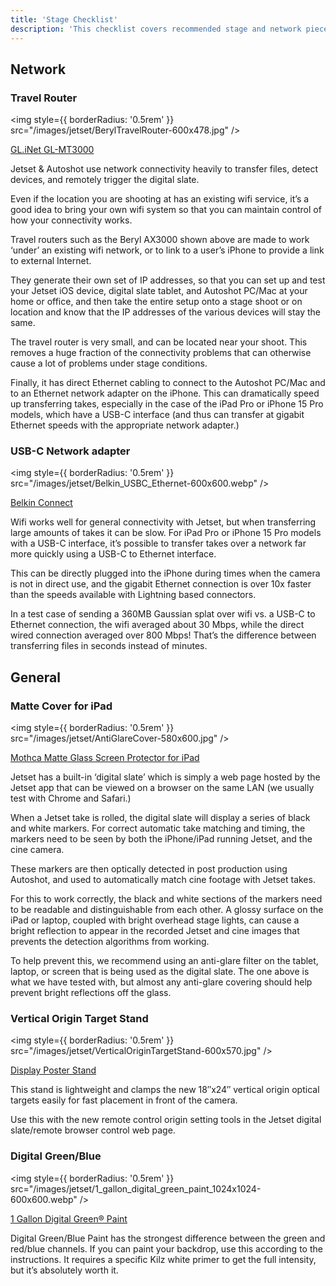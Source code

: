 ```yaml
---
title: 'Stage Checklist'
description: 'This checklist covers recommended stage and network pieces for use with Jetset.'
---
```


## Network

### Travel Router

<img
  style={{ borderRadius: '0.5rem' }}
  src="/images/jetset/BerylTravelRouter-600x478.jpg"
/>

[GL.iNet GL-MT3000](https://a.co/d/gDbEB5J)

Jetset & Autoshot use network connectivity heavily to transfer files, detect devices, and remotely trigger the digital slate.

Even if the location you are shooting at has an existing wifi service, it’s a good idea to bring your own wifi system so that you can maintain control of how your connectivity works.

Travel routers such as the Beryl AX3000 shown above are made to work ‘under’ an existing wifi network, or to link to a user’s iPhone to provide a link to external Internet.

They generate their own set of IP addresses, so that you can set up and test your Jetset iOS device, digital slate tablet, and Autoshot PC/Mac at your home or office, and then take the entire setup onto a stage shoot or on location and know that the IP addresses of the various devices will stay the same.

The travel router is very small, and can be located near your shoot. This removes a huge fraction of the connectivity problems that can otherwise cause a lot of problems under stage conditions.

Finally, it has direct Ethernet cabling to connect to the Autoshot PC/Mac and to an Ethernet network adapter on the iPhone. This can dramatically speed up transferring takes, especially in the case of the iPad Pro or iPhone 15 Pro models, which have a USB-C interface (and thus can transfer at gigabit Ethernet speeds with the appropriate network adapter.)

### USB-C Network adapter

<img
  style={{ borderRadius: '0.5rem' }}
  src="/images/jetset/Belkin_USBC_Ethernet-600x600.webp"
/>

[Belkin Connect](https://a.co/d/d514FUX)

Wifi works well for general connectivity with Jetset, but when transferring large amounts of takes it can be slow. For iPad Pro or iPhone 15 Pro models with a USB-C interface, it’s possible to transfer takes over a network far more quickly using a USB-C to Ethernet interface.

This can be directly plugged into the iPhone during times when the camera is not in direct use, and the gigabit Ethernet connection is over 10x faster than the speeds available with Lightning based connectors.

In a test case of sending a 360MB Gaussian splat over wifi vs. a USB-C to Ethernet connection, the wifi averaged about 30 Mbps, while the direct wired connection averaged over 800 Mbps! That’s the difference between transferring files in seconds instead of minutes.

## General

### Matte Cover for iPad

<img
  style={{ borderRadius: '0.5rem' }}
  src="/images/jetset/AntiGlareCover-580x600.jpg"
/>

[Mothca Matte Glass Screen Protector for iPad](https://a.co/d/8GwLR7U)

Jetset has a built-in ‘digital slate’ which is simply a web page hosted by the Jetset app that can be viewed on a browser on the same LAN (we usually test with Chrome and Safari.)

When a Jetset take is rolled, the digital slate will display a series of black and white markers. For correct automatic take matching and timing, the markers need to be seen by both the iPhone/iPad running Jetset, and the cine camera.

These markers are then optically detected in post production using Autoshot, and used to automatically match cine footage with Jetset takes.

For this to work correctly, the black and white sections of the markers need to be readable and distinguishable from each other. A glossy surface on the iPad or laptop, coupled with bright overhead stage lights, can cause a bright reflection to appear in the recorded Jetset and cine images that prevents the detection algorithms from working.

To help prevent this, we recommend using an anti-glare filter on the tablet, laptop, or screen that is being used as the digital slate. The one above is what we have tested with, but almost any anti-glare covering should help prevent bright reflections off the glass.

### Vertical Origin Target Stand

<img
  style={{ borderRadius: '0.5rem' }}
  src="/images/jetset/VerticalOriginTargetStand-600x570.jpg"
/>

[Display Poster Stand](https://a.co/d/68nWg5I)

This stand is lightweight and clamps the new 18″x24″ vertical origin optical targets easily for fast placement in front of the camera.

Use this with the new remote control origin setting tools in the Jetset digital slate/remote browser control web page.

### Digital Green/Blue

<img
  style={{ borderRadius: '0.5rem' }}
  src="/images/jetset/1_gallon_digital_green_paint_1024x1024-600x600.webp"
/>

[1 Gallon Digital Green® Paint](https://digitalgreenscreen.com/collections/digital-series-paint/products/1-gallon-digital-green-paint)

Digital Green/Blue Paint has the strongest difference between the green and red/blue channels. If you can paint your backdrop, use this according to the instructions. It requires a specific Kilz white primer to get the full intensity, but it’s absolutely worth it.

